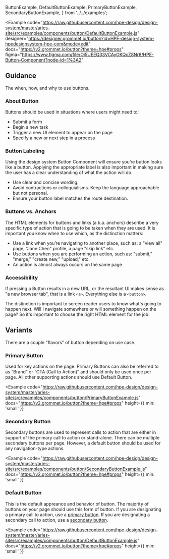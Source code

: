   ButtonExample,
  DefaultButtonExample,
  PrimaryButtonExample,
  SecondaryButtonExample,
} from '../../examples';

<Example
  code="https://raw.githubusercontent.com/hpe-design/design-system/master/aries-site/src/examples/components/button/DefaultButtonExample.js"
  designer="https://designer.grommet.io/button?id=HPE-design-system-hpedesignsystem-hpe-com&mode=edit"
  docs="https://v2.grommet.io/button?theme=hpe#props"
  figma="https://www.figma.com/file/Oi5UEEQ33VCAyOKQcZ8Nr8/HPE-Button-Component?node-id=1%3A2"
>
  <ButtonExample />
</Example>

## Guidance

The when, how, and why to use buttons.

### About Button

Buttons should be used in situations where users might need to:

- Submit a form
- Begin a new task
- Trigger a new UI element to appear on the page
- Specify a new or next step in a process

### Button Labeling

Using the design system Button Component will ensure you’re button looks like a button. Applying the appropriate label is also important in making sure the user has a clear understanding of what the action will do.

- Use clear and concise wording.
- Avoid contractions or colloquialisms. Keep the language approachable but not personal.
- Ensure your button label matches the route destination.

### Buttons vs. Anchors

The HTML elements for buttons and links (a.k.a. anchors) describe a very specific type of action that is going to be taken when they are used. It is important you know when to use which, as the distinction matters:

- Use a link when you’re navigating to another place, such as: a "view all" page, "Jane Chen" profile, a page "skip link" etc.
- Use buttons when you are performing an action, such as: "submit," "merge," "create new," "upload," etc.
- An action is almost always occurs on the same page

### Accessibility

If pressing a Button results in a new URL, or the resultant UI makes sense as "a new browser tab", that is a link `<a>`. Everything else is a `<button>`.

The distinction is important to screen reader users to know what's going to happen next. Will I navigate somewhere or will something happen on the page? So it's important to choose the right HTML element for the job.

## Variants

There are a couple "flavors" of button depending on use case.

### Primary Button

Used for key actions on the page. Primary Buttons can also be referred to as “Brand” or “CTA (Call to Action)” and should only be used once per page. All other supporting actions should use Default Button.

<Example
  code="https://raw.githubusercontent.com/hpe-design/design-system/master/aries-site/src/examples/components/button/PrimaryButtonExample.js"
  docs="https://v2.grommet.io/button?theme=hpe#props"
  height={{ min: 'small' }}
>
  <PrimaryButtonExample />
</Example>

### Secondary Button

Secondary buttons are used to represent calls to action that are either in support of the primary call to action or stand-alone. There can be multiple secondary buttons per page. However, a default button should be used for any navigation-type actions.

<Example
  code="https://raw.githubusercontent.com/hpe-design/design-system/master/aries-site/src/examples/components/button/SecondaryButtonExample.js"
  docs="https://v2.grommet.io/button?theme=hpe#props"
  height={{ min: 'small' }}
>
  <SecondaryButtonExample />
</Example>

### Default Button

This is the default appreance and behavior of button. The majority of buttons on your page should use this form of button. If you are designating a primary call to action, use a [primary button](#primary-button). If you are designating a secondary call to action, use a [secondary button](#secondary-button).

<Example
  code="https://raw.githubusercontent.com/hpe-design/design-system/master/aries-site/src/examples/components/button/DefaultButtonExample.js"
  docs="https://v2.grommet.io/button?theme=hpe#props"
  height={{ min: 'small' }}
>
  <DefaultButtonExample />
</Example>
